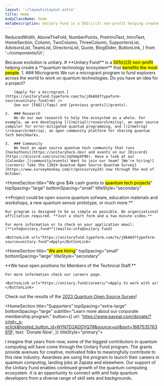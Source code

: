 ```yaml
---
layout: '~/layouts/Layout.astro'
title: Home
bodyClassName: home
metaDescription: Unitary Fund is a 501(c)(3) non-profit helping create a quantum technology ecosystem that benefits the most people.
---
```


  ReducedWidth,
  AboveTheFold,
  NumberPoints,
  PreIntroText,
  IntroText,
  HomeSection,
  Column,
  TwoColumn,
  ThreeColumn,
  SupportersList,
  AdvisorsList,
  TeamList,
  DirectorsList,
  Quote,
  BlogSlider,
  ButtonLink,
} from '~/components/Ui';

<AboveTheFold>
  <PreIntroText>
    Because evolution is unitary.
  </PreIntroText>
  <IntroText>
    # **Unitary Fund** is a <mark>501(c)(3) non-profit</mark> helping create a **quantum technology ecosystem** that <mark>benefits the most people</mark>.
  </IntroText>

  <NumberPoints title="We do three main things">
    1. ### Microgrants
        We run a microgrant program to fund explorers across the world to work on quantum technologies. Do you have an idea for a project?
        
        [Apply for a microgrant.](https://unitaryfund.typeform.com/to/j0kAOd?typeform-source=unitary.fund)<br />
        See our [FAQ](/faqs) and [previous grants](/grants).

    2.  ### Research
        We do our own research to help the ecosystem as a whole. For example, we are developing [(1)mitiq](/research/mitiq), an open source compiler for error-mitigated quantum programming, and [(2)metriq](/research/metriq), an open community platform for sharing quantum tech benchmarks.

    3.  ### Community
        We host an open source quantum tech community that runs [hackathons](https://unitaryhack.dev) and events on our [Discord](https://discord.com/invite/JqVGmpkP96). Have a look at our [Calendar.](community/events) Want to join our team? [We're hiring!](careers) Take the [2024 Quantum Open Source Quantum Survey](https://www.surveymonkey.com/r/qosssurvey24) now through the end of October.

  </NumberPoints>
</AboveTheFold>

<HomeSection
  title="We give $4k cash grants to <mark>quantum tech projects</mark>"
  topSpacing="large"
  bottomSpacing="small"
  titleStyle="secondary"
>
  <ReducedWidth smaller>
    **Project could be open source quantum sofware, education materials and workshops, a new quantum sensor prototype, or much more.**

    Our program is designed to be as simple as possible. No organizational affiliation required. **Just a short form and a two minute video.**

    For more information or to check on your application email: [**info@unitary.fund**](mailto:info@unitary.fund)

    <ButtonLink url="https://unitaryfund.typeform.com/to/j0kAOd?typeform-source=unitary.fund">Apply</ButtonLink>

  </ReducedWidth>

</HomeSection>

<HomeSection
  title="<mark>We are hiring</mark>"
  topSpacing="small"
  bottomSpacing="large"
  titleStyle="secondary"
>
  <ReducedWidth smaller>
    **We have open positions for Members of the Technical Staff.**

    For more information check our careers page.

    <ButtonLink url="https://unitary.fund/careers/">Apply to work with us!</ButtonLink>
  </ReducedWidth>
</HomeSection>


<HomeSection
  title="Latest Updates"
  topSpacing="medium"
  bottomSpacing="medium"
  titleStyle="secondary"
  backgroundColor="light-grey">

  Check out the results of the [2023 Quantum Open Source Survey](https://unitaryfund.github.io/survey-website/)!

  <BlogSlider />
</HomeSection>

<HomeSection
  title="Supporters"
  topSpacing="extra-large"
  bottomSpacing="large"
  subtitle="Learn more about our corporate membership program."
  button={{
    url: 'https://www.paypal.com/donate/?cmd=_s-xclick&hosted_button_id=NYN7D2ADDYQ78&source=url&ssrt=1687535763619',
    text: 'Donate Now',
  }}
  titleStyle="primary">
  <TwoColumn>
    <Column title="Core Members" titleStyle="marked">
      <SupportersList type="core" />
    </Column>
    <Column title="Supporting Members">
      <SupportersList type="supporting" columns={2} />
    </Column>
  </TwoColumn>
  <Column title="Other Supporters" isCollapsible={true}>
    <SupportersList type="other" columns={4} />
  </Column>
</HomeSection>

<HomeSection title="Testimonials" topSpacing="small" bottomSpacing="large">
  <TwoColumn>
    <Column>
      <Quote person="Peter Johnson" position="Co-Founder, Zapata Computing">
        I imagine that years from now, some of the biggest contributors in quantum computing will
        have come through the Unitary Fund program. The grants provide avenues for creative,
        motivated folks to meaningfully contribute to this new industry. Awardees are using the
        program to launch their careers in quantum computing, landing jobs at Zapata and elsewhere.
      </Quote>
    </Column>
    <Column>
      <Quote person="Travis L. Scholten" position="IBM Quantum">
        Our support of the Unitary Fund enables continued growth of the quantum computing ecosystem.
        It is an opportunity to connect with and help quantum developers from a diverse range of
        skill sets and backgrounds.
      </Quote>
    </Column>
  </TwoColumn>
</HomeSection>

<HomeSection topSpacing="none" bottomSpacing="large">
  <ThreeColumn>
    <Column title="Advisors" isCollapsible={true}>
      <AdvisorsList columns={2} />
    </Column>
    <Column title="Unitary Fund Team" isCollapsible={true}>
      <TeamList />
    </Column>
    <Column title="Board of Directors" isCollapsible={true}>
      <DirectorsList />
    </Column>
  </ThreeColumn>
</HomeSection>
